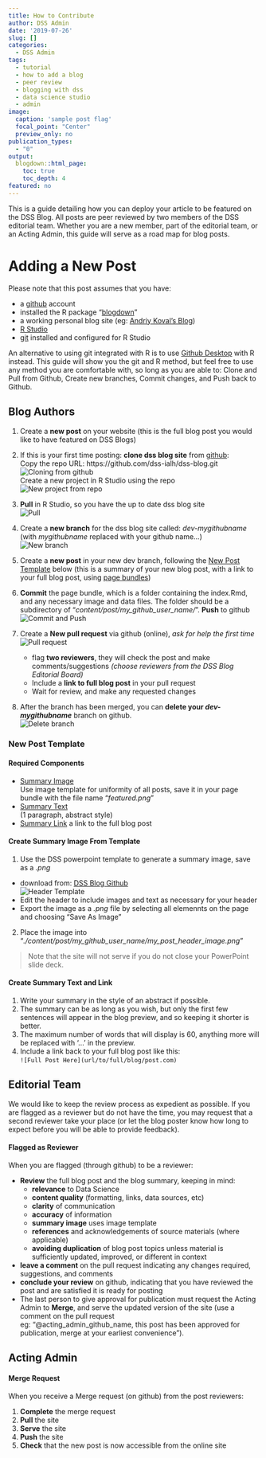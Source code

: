 ```yaml
---
title: How to Contribute
author: DSS Admin
date: '2019-07-26'
slug: []
categories:
  - DSS Admin
tags:
  - tutorial
  - how to add a blog
  - peer review
  - blogging with dss
  - data science studio
  - admin
image: 
  caption: 'sample post flag'
  focal_point: "Center"
  preview_only: no
publication_types:
  - "0"  
output:
  blogdown::html_page:
    toc: true
    toc_depth: 4
featured: no
---
```


<!-- # Publication type. -->
<!-- # Legend: -->
<!-- # 0 = Uncategorized -->
<!-- # 1 = Conference proceedings -->
<!-- # 2 = Journal -->
<!-- # 3 = Work in progress -->
<!-- # 4 = Technical report -->
<!-- # 5 = Book -->
<!-- # 6 = Book chapter -->


This is a guide detailing how you can deploy your article to be featured on the DSS Blog. All posts are peer reviewed by two members of the DSS editorial team. Whether you are a new member, part of the editorial team, or an Acting Admin, this guide will serve as a road map for blog posts.


# Adding a New Post

Please note that this post assumes that you have:

* a [github](https://github.com) account
* installed the R package "[blogdown](https://CRAN.R-project.org/package=blogdown)"
* a working personal blog site (eg: [Andriy Koval's Blog](http://andriy.rbind.io/))
* [R Studio](https://www.rstudio.com/)
* [git](http://r-pkgs.had.co.nz/git.html) installed and configured for R Studio

An alternative to using git integrated with R is to use [Github Desktop](https://desktop.github.com/) with R instead. This guide will show you the git and R method, but feel free to use any method you are comfortable with, so long as you are able to: Clone and Pull from Github, Create new branches, Commit changes, and Push back to Github.

## Blog Authors

1. Create a **new post** on your website (this is the full blog post you would like to have featured on DSS Blogs)
2. If this is your first time posting: **clone dss blog site** from [github](https://github.com/dss-ialh/dss-blog):  
Copy the repo URL: https://github.com/dss-ialh/dss-blog.git  
![Cloning from github](images/cloning-from-github.png)  
Create a new project in R Studio using the repo  
![New project from repo](images/cloning-from-github2.png)

3. **Pull** in R Studio, so you have the up to date dss blog site  
![Pull](images/pull-to-rstudio.png)
4. Create a **new branch** for the dss blog site called: _dev-mygithubname_  (with _mygithubname_ replaced with your github name...)  
![New branch](images/new-dev-branch.png)
5. Create a **new post** in your new dev branch, following the [New Post Template](#link:newposttemplate) below (this is a summary of your new blog post, with a link to your full blog post, using [page bundles](https://gohugo.io/content-management/page-bundles/))  
  
6. **Commit** the page bundle, which is a folder containing the index.Rmd, and any necessary image and data files. The folder should be a subdirectory of  "_content/post/my_github_user_name/_". **Push** to github  
![Commit and Push](images/commit-push.png)
7. Create a **New pull request** via github (online), _ask for help the first time_  
![Pull request](images/pull-request.png)
    - flag **two reviewers**, they will check the post and make comments/suggestions *(choose reviewers from the DSS Blog Editorial Board)*  
    - Include a **link to full blog post** in your pull request
    - Wait for review, and make any requested changes
8. After the branch has been merged, you can **delete your _dev-mygithubname_** branch on github.  
![Delete branch](images/delete-branch.png)

### New Post Template {#link:newposttemplate}

#### Required Components  
* [Summary Image](#summaryimage)   
Use image template for uniformity of all posts, save it in your page bundle with the file name "*featured.png*"
* [Summary Text](#summarytext)     
(1 paragraph, abstract style)
* [Summary Link](#summarytext) a link to the full blog post  

#### Create Summary Image From Template {#summaryimage}

1. Use the DSS powerpoint template to generate a summary image, save as a *.png*  
- download from: [DSS Blog Github](https://github.com/dss-ialh/dss-blog/raw/master/static/img/featured-flag-templated.pptx)  
![Header Template](images/featured-flag-template.png)
- Edit the header to include images and text as necessary for your header  
- Export the image as a *.png* file by selecting all elemennts on the page and choosing "Save As Image"
2. Place the image into “*./content/post/my_github_user_name/my_post_header_image.png*”  

> Note that the site will not serve if you do not close your PowerPoint slide deck.  

#### Create Summary Text and Link {#summarytext}

1. Write your summary in the style of an abstract if possible.
2. The summary can be as long as you wish, but only the first few sentences will appear in the blog preview, and so keeping it shorter is better.
3. The maximum number of words that will display is 60, anything more will be replaced with '...' in the preview.
4. Include a link back to your full blog post like this:  
`  ![Full Post Here](url/to/full/blog/post.com)`

## Editorial Team

We would like to keep the review process as expedient as possible. If you are flagged as a reviewer but do not have the time, you may request that a second reviewer take your place (or let the blog poster know how long to expect before you will be able to provide feedback).

#### Flagged as Reviewer

When you are flagged (through github) to be a reviewer:

* __Review__ the full blog post and the blog summary, keeping in mind:
    - __relevance__ to Data Science
    - __content quality__ (formatting, links, data sources, etc)
    - __clarity__ of communication
    - __accuracy__ of information
    - __summary image__ uses image template 
    - __references__ and acknowledgements of source materials (where applicable)
    - __avoiding duplication__ of blog post topics unless material is sufficiently updated, improved, or different in context
* __leave a comment__ on the pull request indicating any changes required, suggestions, and comments
* __conclude your review__ on github, indicating that you have reviewed the post and are satisfied it is ready for posting
* The last person to give approval for publication must request the Acting Admin to __Merge__, and serve the updated version of the site (use a comment on the pull request  
eg: "@acting_admin_github_name, this post has been approved for publication, merge at your earliest convenience"). 


## Acting Admin

#### Merge Request 

When you receive a Merge request (on github) from the post reviewers:

1. __Complete__ the merge request
2. __Pull__ the site
3. __Serve__ the site
4. __Push__ the site
5. __Check__ that the new post is now accessible from the online site
